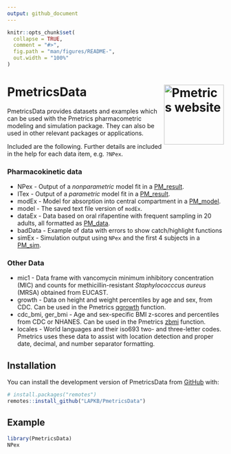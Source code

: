 ```yaml
---
output: github_document
---
```


<!-- update README.md with devtools::build_readme() -->

```r
knitr::opts_chunk$set(
  collapse = TRUE,
  comment = "#>",
  fig.path = "man/figures/README-",
  out.width = "100%"
)
```

# PmetricsData <a href="https://lapkb.github.io/Pmetrics/"><img src="man/figures/logo.png" align="right" height="139" alt="Pmetrics website" /></a>

<!-- badges: start -->
<!-- badges: end -->

PmetricsData provides datasets and examples which can be used with the Pmetrics pharmacometric modeling and simulation package. They can also be used in other relevant packages or applications.

Included are the following. Further details are included in the help for each data item, e.g. `?NPex`.

### Pharmacokinetic data

* NPex - Output of a *nonparametric* model fit in a  [PM_result](https://lapkb.github.io/Pmetrics/reference/PM_result.html).
* ITex - Output of a *parametric* model fit in a  [PM_result](https://lapkb.github.io/Pmetrics/reference/PM_result.html).
* modEx - Model for absorption into central compartment in a  [PM_model](https://lapkb.github.io/Pmetrics/reference/PM_model.html).
* model - The saved text file version of `modEx`.
* dataEx - Data based on oral rifapentine with frequent sampling in 20 adults, all formatted as  [PM_data](https://lapkb.github.io/Pmetrics/reference/PM_data.html).
* badData - Example of data with errors to show catch/highlight functions
* simEx - Simulation output using `NPex` and the first 4 subjects in a  [PM_sim](https://lapkb.github.io/Pmetrics/reference/PM_sim.html).


### Other Data

* mic1 - Data frame with vancomycin minimum inhibitory concentration (MIC) and counts for methicillin-resistant *Staphylococccus aureus* (MRSA) obtained from EUCAST.
* growth - Data on height and weight percentiles by age and sex, from CDC. Can be used in the Pmetrics [qgrowth](https://lapkb.github.io/Pmetrics/reference/qgrowth.html) function.
* cdc_bmi, ger_bmi - Age and sex-specific BMI z-scores and percentiles from CDC or NHANES. Can be used in the Pmetrics [zbmi](https://lapkb.github.io/Pmetrics/reference/zBMI.html) function.
* locales - World languages and their iso693 two- and three-letter codes. Pmetrics uses these data to assist with location detection and proper date, decimal, and number separator formatting.


## Installation

You can install the development version of PmetricsData from [GitHub](https://github.com/) with:

``` r
# install.packages("remotes")
remotes::install_github("LAPKB/PmetricsData")
```

## Example

```r
library(PmetricsData)
NPex

```


